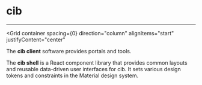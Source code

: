
<Meta title="Introduction" />

# cib

---

<Grid
  container
  spacing={0}
  direction="column"
  alignItems="start"
  justifyContent="center"
>

The **cib client** software provides portals and tools.

The **cib shell** is a React component library that provides common layouts and reusable data-driven user interfaces for cib.
It sets various design tokens and constraints in the Material design system.

</Grid>
